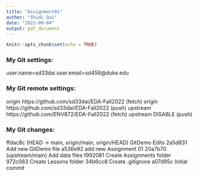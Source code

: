 ```yaml
---
title: "Assignment01"
author: "Shidi Dai"
date: "2022-09-04"
output: pdf_document
---
```


```r
knitr::opts_chunk$set(echo = TRUE)
```

### My Git settings:
user.name=sd33dai
user.email=sd456@duke.edu

### My Git remote settings:
origin  https://github.com/sd33dai/EDA-Fall2022 (fetch)
origin  https://github.com/sd33dai/EDA-Fall2022 (push)
upstream        https://github.com/ENV872/EDA-Fall2022 (fetch)
upstream        DISABLE (push)

### My Git changes:
ffdac8c (HEAD -> main, origin/main, origin/HEAD) GitDemo Edits
2a5d831 Add new GitDemo file
a536e92 add new Assignment 01
20a7b70 (upstream/main) Add data files
f992081 Create Assignments folder
972c063 Create Lessons folder
34b6cc8 Create .gitignore
a07d95c Initial commit